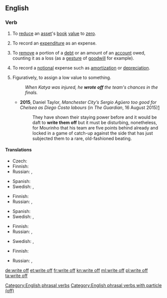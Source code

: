 {{also|writeoff|write-off}}
==English==
{{attention|en|The figurative definition is rubbish}}

===Verb===
{{head|en|verb|head=to [[write]] [[off]]}}

# {{label|en|accounting}} To [[reduce]] an [[asset]]'s [[book]] [[value]] to [[zero]].
# {{label|en|accounting}} To record an [[expenditure]] as an expense.
# {{label|en|accounting}} To [[remove]] a portion of a [[debt]] or an amount of an [[account]] owed, counting it as a loss (as a [[gesture]] of [[goodwill]] for example).
# {{label|en|accounting}} To record a [[notional]] expense such as [[amortization]] or [[depreciation]].
# Figuratively, to assign a low value to something.
#: ''When Katya was injured, he '''wrote off''' the team's chances in the finals.''
#* '''2015''', Daniel Taylor, ''Manchester City’s Sergio Agüero too good for Chelsea as Diego Costa labours'' (in ''The Guardian'', 16 August 2015)[http://www.theguardian.com/football/2015/aug/16/manchester-city-chelsea-premier-league-match-report]
#*: They have shown their staying power before and it would be daft to '''write them off''' but it must be disturbing, nonetheless, for Mourinho that his team are five points behind already and locked in a game of catch-up against the side that has just subjected them to a rare, old-fashioned beating.

====Translations====
{{trans-top|to reduce an asset's book value to zero}}
* Czech: {{t|cs|odepsat}}
* Finnish: {{t|fi|alaskirjata}}
* Russian: {{t+|ru|спи́сывать|impf}}, {{t+|ru|списа́ть|pf}}
{{trans-mid}}
* Spanish: {{t-check|es|dar de baja}}
* Swedish: {{t+|sv|avskriva}}, {{t+|sv|skriva av}}
{{trans-bottom}}

{{trans-top|to record an expenditure as an expense}}
* Finnish: {{t|fi|[[kirjata]] [[kuluksi]]}}
* Russian: {{t+|ru|спи́сывать|impf}}, {{t+|ru|списа́ть|pf}}
{{trans-mid}}
* Spanish: {{t-check|es|llevar a gasto}}
* Swedish: {{t+|sv|avskriva}}, {{t+|sv|skriva av}}
{{trans-bottom}}

{{trans-top|to record a notional expense}}
* Finnish: {{t|fi|alaskirjata}}
* Russian: {{t+|ru|спи́сывать|impf}}, {{t+|ru|списа́ть|pf}}
{{trans-mid}}
* Swedish: {{t+|sv|avskriva}}, {{t+|sv|skriva av}}
{{trans-bottom}}

{{trans-top|to assign a low value to something}}
* Finnish: {{t|fi|alaskirjata}}
{{trans-mid}}
* Russian: {{t+|ru|спи́сывать|impf}}, {{t+|ru|списа́ть|pf}}
{{trans-bottom}}

[[Category:English phrasal verbs]]
[[Category:English phrasal verbs with particle (off)]]

[[de:write off]]
[[et:write off]]
[[fr:write off]]
[[kn:write off]]
[[ml:write off]]
[[pl:write off]]
[[ta:write off]]